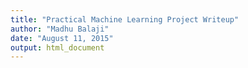 ```yaml
---
title: "Practical Machine Learning Project Writeup"
author: "Madhu Balaji"
date: "August 11, 2015"
output: html_document
---
```




